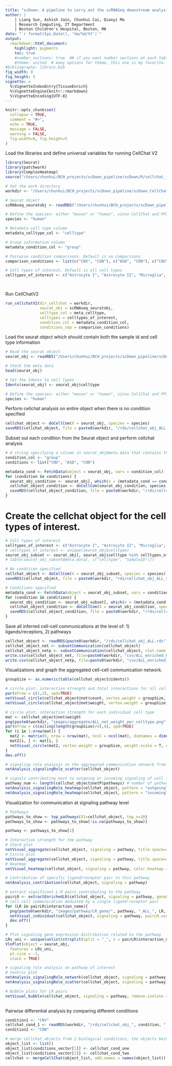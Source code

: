 ```yaml
---
title: "scDown: A pipeline to carry out the scRNASeq downstream analysis"
author: |
    | Liang Sun, Ashish Jain, Chunhui Cai, Qianyi Ma
    | Research Computing, IT Department
    | Boston Children's Hospital, Boston, MA
date: "`r format(Sys.Date(), '%m/%d/%Y')`"
output: 
  rmarkdown::html_document:
    highlight: pygments
    toc: true
    #number_sections: true  ## if you want number sections at each table header
    #theme: united  # many options for theme, this one is my favorite.
#bibliography: library.bib
fig_width: 8 
fig_height: 5 
vignette: >
  %\VignetteIndexEntry{TissueEnrich}
  %\VignetteEngine{knitr::rmarkdown}
  %\VignetteEncoding{UTF-8}
---
```


```r
knitr::opts_chunk$set(
  collapse = TRUE,
  comment = "#>",
  echo = TRUE,
  message = FALSE,
  warning = FALSE,
  fig.width=8, fig.height=5
)

```

Load the libraries and define universal variables for running CellChat V2
```r
library(Seurat)
library(patchwork)
library(ComplexHeatmap)
source("/Users/chunhui/BCH_projects/scDown_pipeline/scDown/R/cellchat_functions.R")

# Set the work directory
workdir <- "/Users/chunhui/BCH_projects/scDown_pipeline/scDown_CellChatV2/"

# Seurat object
scRNAseq_seuratobj <- readRDS("/Users/chunhui/BCH_projects/scDown_pipeline/scDown/inst/extdata/p238_testdata.rds")

# Define the species: either "mouse" or "human", since CellChat and PPI database only support these two species for now
species <- "human"

# Metadata cell type column
metadata_celltype_col <- "celltype"

# Group information column
metadata_condition_col <- "group"

# Pairwise condition comparisons. Default is no comparisons
comparison_conditions <- list(c("CNV", "CON"), c("ASD", "CON"), c("CNV", "ASD"))

# Cell types of interest. Default is all cell types
celltypes_of_interest <- c("Astrocyte I", "Astrocyte II", "Microglia", "OPC", "Astrocyte II", "Inh-VIP", "Neu L4", "Neu L23", "Inh-SV2C")




```

Run CellChatV2
```r

run_cellchatV2(dir_cellchat = workdir, 
               seurat_obj = scRNAseq_seuratobj, 
               celltype_col = meta_celltype, 
               celltypes = celltypes_of_interest, 
               condition_col = metadata_condition_col, 
               conditions_cmp = comparison_conditions)


```












Load the seurat object which should contain both the sample id and cell type information
```r
# Read the seurat object
seurat_obj <- readRDS("/Users/chunhui/BCH_projects/scDown_pipeline/scDown/inst/extdata/p238_testdata.rds")

# Check the meta data
head(seurat_obj)

# Set the Idents to cell types
Idents(seurat_obj) <- seurat_obj$celltype

# Define the species: either "mouse" or "human", since CellChat and PPI database only support these two species for now
species <- "human"

```

Perform cellchat analysis on entire object when there is no condition specified
```r
cellchat_object <- doCellCom(X = seurat_obj, species = species)
saveRDS(cellchat_object, file = paste0(workdir, "/rds/cellchat_obj_ALL.rds"))

```

Subset out each condition from the Seurat object and perform cellchat analysis
```r
# A string specifying a column in seurat_obj@meta.data that contains the condition names, or NULL when no condition is filled in
condition_col <- "group"
conditions <- list("CNV", "ASD", "CON")

metadata_cond <- FetchData(object = seurat_obj, vars = condition_col)
for (condition in conditions) {
  seurat_obj_condition <- seurat_obj[, which(x = (metadata_cond == condition))]
  cellchat_object_condition <- doCellCom(seurat_obj_condition, species)
  saveRDS(cellchat_object_condition, file = paste0(workdir, "/rds/cellchat_obj_", condition, ".rds"))
}

```

# Create the cellchat object for the cell types of interest.
```r
# Cell types of interest
celltypes_of_interest <- c("Astrocyte I", "Astrocyte II", "Microglia", "OPC", "Astrocyte II", "Inh-VIP", "Neu L4", "Neu L23", "Inh-SV2C")
# celltypes_of_interest <- unique(seurat_obj$celltype)
seurat_obj_subset <- seurat_obj[, seurat_obj$celltype %in% celltypes_of_interest]
# table(seurat_obj_subset@meta.data[, c("celltype", "SampleID")])

# No condition specified
cellchat_object <- doCellCom(X = seurat_obj_subset, species = species)
saveRDS(cellchat_object, file = paste0(workdir, "rds/cellchat_obj_ALL_subsettedCTs.rds",sep=""))

# Conditions specified
metadata_cond <- FetchData(object = seurat_obj_subset, vars = condition_col)
for (condition in conditions) {
  seurat_obj_condition <- seurat_obj_subset[, which(x = (metadata_cond == condition))]
  cellchat_object_condition <- doCellCom(X = seurat_obj_condition, species = species)
  saveRDS(cellchat_object_condition, file = paste0(workdir, "/rds/cellchat_obj_", condition, "_subsettedCTs.rds"))
}

```

Save all inferred cell-cell communications at the level of: 1) ligands/receptors, 2) pathways
```r
cellchat_object <- readRDS(paste0(workdir, "/rds/cellchat_obj_ALL.rds"))
cellchat_object_net <- subsetCommunication(cellchat_object)
cellchat_object_netp <- subsetCommunication(cellchat_object, slot.name = "netP")
write.csv(cellchat_object_net, file=paste0(workdir, "csv/ALL_enriched_LRpairs.csv", sep=""), row.names = F, quote = F)
write.csv(cellchat_object_netp, file=paste0(workdir, "csv/ALL_enriched_pathways.csv", sep=""), row.names = F, quote = F)

```

Visualizations and graph the aggregated cell-cell communication network.
```r
groupSize <- as.numeric(table(cellchat_object@idents))

# circle plot: interaction strength and total interactions for all cell types
par(mfrow = c(1,2), xpd=TRUE)
netVisual_circle(cellchat_object@net$count, vertex.weight = groupSize, weight.scale = T, label.edge= F, title.name = "Number of interactions")
netVisual_circle(cellchat_object@net$weight, vertex.weight = groupSize, weight.scale = T, label.edge= F, title.name = "Interaction weights/strength")

# circle plot: interaction strength for each individual cell type
mat <- cellchat_object@net$weight
png(paste0(workdir, "images/aggregate/ALL_net_weight_per_celltype.png", sep=""), height = 600*3*ceiling(length(groupSize)/4),width = 600*4*3,res = 300)
par(mfrow = c(ceiling(length(groupSize)/4),4), xpd=TRUE)
for (i in 1:nrow(mat)) {
  mat2 <- matrix(0, nrow = nrow(mat), ncol = ncol(mat), dimnames = dimnames(mat))
  mat2[i, ] <- mat[i, ]
  netVisual_circle(mat2, vertex.weight = groupSize, weight.scale = T, edge.weight.max = max(mat), title.name = rownames(mat)[i])
}
dev.off()

# signaling role analysis on the aggregated communication network from all signaling pathways
netAnalysis_signalingRole_scatter(cellchat_object)

# signals contributing most to outgoing or incoming signaling of cell types, need to load ComplexHeatmap library 
pathway_num <- length(cellchat_object@netP$pathways) # number of pathways that will be shown in heatmap, use this to tune figure height
netAnalysis_signalingRole_heatmap(cellchat_object, pattern = "outgoing", height=10*ceiling(pathway_num/50), width = 10*ceiling(length(groupSize)/30), font.size=6)
netAnalysis_signalingRole_heatmap(cellchat_object, pattern = "incoming", height=10*ceiling(pathway_num/50), width = 10*ceiling(length(groupSize)/30), font.size=6)


```

Visualization for communication at signaling pathway level
```r
# Pathways
pathways_to_show <- top_pathways(X1=cellchat_object, top_n=10)
pathways_to_show <- pathways_to_show[!is.na(pathways_to_show)]

pathway <- pathways_to_show[1]

# Interaction strength for the pathway
# Chord plot
netVisual_aggregate(cellchat_object, signaling = pathway, title.space=4, layout = "chord")
# Circle plot
netVisual_aggregate(cellchat_object, signaling = pathway, title.space=4, layout = "circle")
# Heatmap
netVisual_heatmap(cellchat_object, signaling = pathway, color.heatmap = "Reds")

# Contribution of specific ligand/receptor pair to this pathway
netAnalysis_contribution(cellchat_object, signaling = pathway)

# extract significant L-R pairs contributing to the pathway
pairLR <- extractEnrichedLR(cellchat_object, signaling = pathway, geneLR.return = FALSE)
# cell-cell communication mediated by a single ligand-receptor pair
for (LR in pairLR$interaction_name){
  png(paste0(workdir, "images/pathway/LR_gene/", pathway, "_ALL_", LR, ".png", sep=""), height = 600*2,width = 600*2, res=200,pointsize = 8)
  netVisual_individual(cellchat_object, signaling = pathway, pairLR.use = LR, layout = "chord")
  dev.off()
}

# Plot signaling gene expression distribution related to the pathway
LRs_uni <- unique(unlist(strsplit(split = "_", x = pairLR$interaction_name)))
VlnPlot(object = seurat_obj,
  features = LRs_uni, 
  pt.size = -1,
  stack = TRUE)

# signaling role analysis on pathway of interest
# Centric plot
netAnalysis_signalingRole_network(cellchat_object, signaling = pathway)
netAnalysis_signalingRole_scatter(cellchat_object, signaling = pathway)

# Bubble plots for LR pairs
netVisual_bubble(cellchat_object, signaling = pathway, remove.isolate = TRUE, font.size = 7)
  


```

Pairwise differential analysis by comparing different conditions
```r
condition1 <- "CNV"
cellchat_cond_1 <- readRDS(workdir, "/rds/cellchat_obj_", condition, ".rds")
condition2 <- "CON"

# merge cellchat objects from 2 biological conditions, the objects being merged need to have the same cell type annotations
object_list <- list()
object_list[conditions_vector[1]] <- cellchat_cond_one
object_list[conditions_vector[2]] <- cellchat_cond_two
cellchat <- mergeCellChat(object_list, add.names = names(object_list))




```




